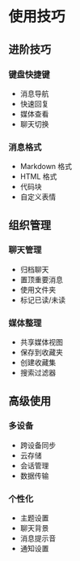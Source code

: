 # 使用技巧

## 进阶技巧

### 键盘快捷键
- 消息导航
- 快速回复
- 媒体查看
- 聊天切换

### 消息格式
- Markdown 格式
- HTML 格式
- 代码块
- 自定义表情

## 组织管理

### 聊天管理
- 归档聊天
- 置顶重要消息
- 使用文件夹
- 标记已读/未读

### 媒体整理
- 共享媒体视图
- 保存到收藏夹
- 创建收藏集
- 搜索过滤器

## 高级使用

### 多设备
- 跨设备同步
- 云存储
- 会话管理
- 数据传输

### 个性化
- 主题设置
- 聊天背景
- 消息提示音
- 通知设置
